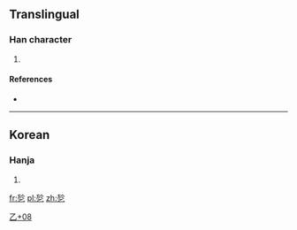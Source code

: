 ==Translingual==

===Han character===
{{Han char|rn=5|rad=乙|as=08|sn=9|four=|canj=卜卜弓 (YYN)}}

# {{defn|Han|sort=乙08}}

====References====
* {{Han ref|kx=0084.241|dj=0171.330|hdz=10056.051|uh=4E7B|ud=20091}}

----

==Korean==

===Hanja===
{{ko-hanja|hangeul=[[얼]]|rv=eol|mr=ŏl}}

# {{defn|lang=ko|sort=乙08}}

[[Category:Korean-only CJKV Characters|乙+08]]

[[fr:乻]]
[[pl:乻]]
[[zh:乻]]